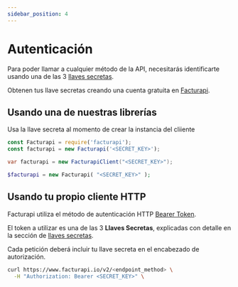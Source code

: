 ```yaml
---
sidebar_position: 4
---
```



# Autenticación

Para poder llamar a cualquier método de la API, necesitarás identificarte
usando una de las 3 [llaves secretas](/docs/getting-started/concepts/#llaves-secretas).

Obtenen tus llave secretas creando una cuenta gratuita en
[Facturapi](https://www.facturapi.io/register?utm_source=facturapi-docs&utm_medium=GithubPages).

## Usando una de nuestras librerías

Usa la llave secreta al momento de crear la instancia del cliiente

<Tabs groupId="codeExamples">
<TabItem value="js" label="Node.js" default>

```javascript
const Facturapi = require('facturapi');
const facturapi = new Facturapi('<SECRET_KEY>');
```

</TabItem>
<TabItem value="cs" label="C#">

```csharp
var facturapi = new FacturapiClient("<SECRET_KEY>");
```

</TabItem>
<TabItem value="php" label="PHP">

```php
$facturapi = new Facturapi( "<SECRET_KEY>" );
```

</TabItem>
</Tabs>

## Usando tu propio cliente HTTP

Facturapi utiliza el método de autenticación HTTP
[Bearer Token](https://swagger.io/docs/specification/authentication/bearer-authentication/).

El token a utilizar es una de las 3 **Llaves Secretas**, explicadas con detalle
en la sección de [llaves secretas](/docs/getting-started/concepts/#llaves-secretas).


<Tabs groupId="codeExamples">
<TabItem value="curl" label="cURL">

Cada petición deberá incluir tu llave secreta en el
encabezado de autorización.

```bash
curl https://www.facturapi.io/v2/<endpoint_method> \
  -H "Authorization: Bearer <SECRET_KEY>" \
```

</TabItem>
</Tabs>
